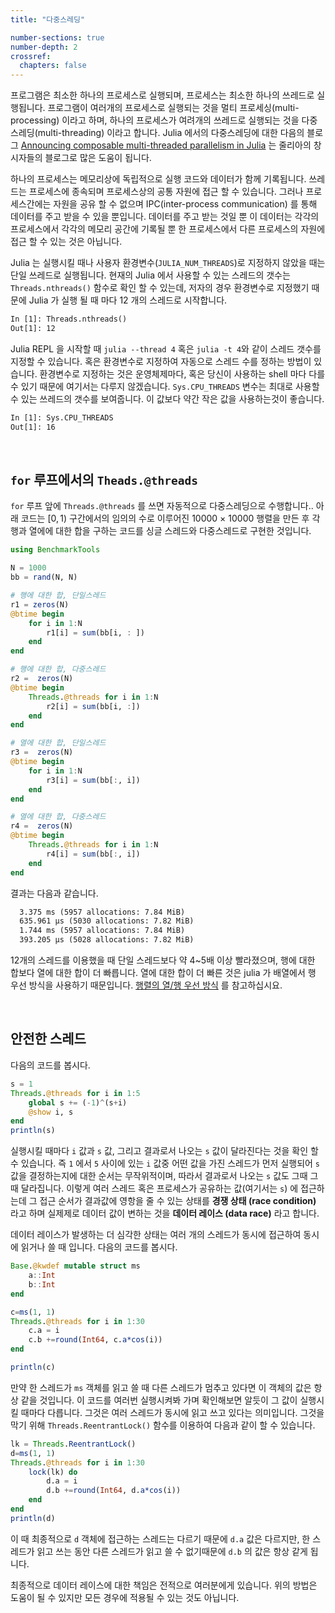 ```yaml
---
title: "다중스레딩"

number-sections: true
number-depth: 2
crossref:
  chapters: false
---
```




프로그램은 최소한 하나의 프로세스로 실행되며, 프로세스는 최소한 하나의 쓰레드로 실행됩니다. 프로그램이 여러개의 프로세스로 실행되는 것을 멀티 프로세싱(multi-processing) 이라고 하며, 하나의 프로세스가 여려개의 쓰레드로 실행되는 것을 다중 스레딩(multi-threading) 이라고 합니다. Julia 에서의 다중스레딩에 대한 다음의 블로그 [Announcing composable multi-threaded parallelism in Julia](https://julialang.org/blog/2019/07/multithreading/) 는 줄리아의 창시자들의 블로그로 많은 도움이 됩니다.



하나의 프로세스는 메모리상에 독립적으로 실행 코드와 데이터가 함께 기록됩니다. 쓰레드는 프로세스에 종속되며 프로세스상의 공통 자원에 접근 할 수 있습니다. 그러나 프로세스간에는 자원을 공유 할 수 없으며 IPC(inter-process communication) 를 통해 데이터를 주고 받을 수 있을 뿐입니다. 데이터를 주고 받는 것일 뿐 이 데이터는 각각의 프로세스에서 각각의 메모리 공간에 기록될 뿐 한 프로세스에서 다른 프로세스의 자원에 접근 할 수 있는 것은 아닙니다.

Julia 는 실행시킬 때나 사용자 환경변수(`JULIA_NUM_THREADS`)로 지정하지 않았을 때는 단일 쓰레드로 실행됩니다. 현재의 Julia 에서 사용할 수 있는 스레드의 갯수는 `Threads.nthreads()` 함수로 확인 할 수 있는데, 저자의 경우 환경변수로 지정했기 때문에 Julia 가 실행 될 때 마다 12 개의 스레드로 시작합니다.


```txt
In [1]: Threads.nthreads()
Out[1]: 12
```

Julia  REPL 을 시작할 때 `julia --thread 4` 혹은 `julia -t 4`와 같이 스레드 갯수를 지정할 수 있습니다. 혹은 환경변수로 지정하여 자동으로 스레드 수를 정하는 방법이 있습니다. 환경변수로 지정하는 것은 운영체제마다, 혹은 당신이 사용하는 shell 마다 다를 수 있기 때문에 여기서는 다루지 않겠습니다. `Sys.CPU_THREADS` 변수는 최대로 사용할 수 있는 쓰레드의 갯수를 보여줍니다. 이 값보다 약간 작은 값을 사용하는것이 좋습니다.

```txt
In [1]: Sys.CPU_THREADS
Out[1]: 16
```

</br>

## `for` 루프에서의 `Theads.@threads`

`for` 루프 앞에 `Threads.@threads` 를 쓰면 자동적으로 다중스레딩으로 수행합니다.. 아래 코드는 $[0, 1)$ 구간에서의 임의의 수로 이루어진 10000 × 10000 행렬을 만든 후 각행과 열에에 대한 합을 구하는 코드를 싱글 스레드와 다중스레드로 구현한 것입니다.  

```julia
using BenchmarkTools

N = 1000
bb = rand(N, N)

# 행에 대한 합, 단일스레드
r1 = zeros(N)
@btime begin
    for i in 1:N
        r1[i] = sum(bb[i, : ])
    end
end

# 행에 대한 합, 다중스레드
r2 =  zeros(N)
@btime begin
    Threads.@threads for i in 1:N
        r2[i] = sum(bb[i, :])
    end
end

# 열에 대한 합, 단일스레드
r3 =  zeros(N)
@btime begin
    for i in 1:N
        r3[i] = sum(bb[:, i])
    end
end

# 열에 대한 합, 다중스레드
r4 =  zeros(N)
@btime begin
    Threads.@threads for i in 1:N
        r4[i] = sum(bb[:, i])
    end
end
```

결과는 다음과 같습니다.

```txt
  3.375 ms (5957 allocations: 7.84 MiB)
  635.961 μs (5030 allocations: 7.82 MiB)
  1.744 ms (5957 allocations: 7.84 MiB)
  393.205 μs (5028 allocations: 7.82 MiB)
```

12개의 스레드를 이용했을 때 단일 스레드보다 약 4~5배 이상 빨라졌으며, 행에 대한 합보다 열에 대한 합이 더 빠릅니다. 열에 대한 합이 더 빠른 것은 julia 가 배열에서 행 우선 방식을 사용하기 때문입니다. [[행렬의 열/행 우선 방식](../introduction_to_julia/06_arrays.qmd#sec-majority_of_index) 를 참고하십시요.]{.aside}


</br>

## 안전한 스레드


다음의 코드를 봅시다.

```julia
s = 1
Threads.@threads for i in 1:5
    global s += (-1)^(s+i)
    @show i, s
end
println(s)
```

실행시킬 때마다 `i` 값과 `s` 값, 그리고 결과로서 나오는 `s` 값이 달라진다는 것을 확인 할 수 있습니다. 즉 `1` 에서 `5` 사이에 있는 `i` 값중 어떤 값을 가진 스레드가 먼저 실행되어 `s` 값을 결정하는지에 대한 순서는 무작위적이며, 따라서 결과로서 나오는 `s` 값도 그때 그때 달라집니다. 이렇게 여러 스레드 혹은 프로세스가 공유하는 값(여기서는 `s`) 에 접근하는데 그 접근 순서가 결과값에 영항을 줄 수 있는 상태를 **경쟁 상태 (race condition)** 라고 하며 실제제로 데이터 값이 변하는 것을 **데이터 레이스 (data race)** 라고 합니다. 


데이터 레이스가 발생하는 더 심각한 상태는 여러 개의 스레드가 동시에 접근하여 동시에 읽거나 쓸 때 입니다. 다음의 코드를 봅시다.

```julia
Base.@kwdef mutable struct ms
    a::Int
    b::Int
end

c=ms(1, 1)
Threads.@threads for i in 1:30
    c.a = i
    c.b +=round(Int64, c.a*cos(i))
end

println(c)
```

만약 한 스레드가 `ms` 객체를 읽고 쓸 때 다른 스레드가 멈추고 있다면 이 객체의 값은 항상 같을 것입니다. 이 코드를 여러번 실행시켜봐 가며 확인해보면 알듯이 그 값이 실행시킬 때마다 다릅니다. 그것은 여러 스레드가 동시에 읽고 쓰고 있다는 의미입니다. 그것을 막기 위해 `Threads.ReentrantLock()` 함수를 이용하여 다음과 같이 할 수 있습니다.

```julia
lk = Threads.ReentrantLock()
d=ms(1, 1)
Threads.@threads for i in 1:30
    lock(lk) do
        d.a = i
        d.b +=round(Int64, d.a*cos(i))
    end
end
println(d)
```

이 때 최종적으로 `d` 객체에 접근하는 스레드는 다르기 때문에 `d.a` 값은 다르지만, 한 스레드가 읽고 쓰는 동안 다른 스레드가 읽고 쓸 수 없기때문에 `d.b` 의 값은 항상 같게 됩니다.


최종적으로 데이터 레이스에 대한 책임은 전적으로 여러분에게 있습니다. 위의 방법은 도움이 될 수 있지만 모든 경우에 적용될 수 있는 것도 아닙니다.








